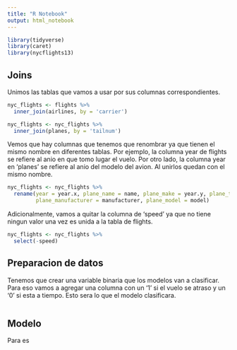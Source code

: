```yaml
---
title: "R Notebook"
output: html_notebook
---
```


```r
library(tidyverse)
library(caret)
library(nycflights13)

```


## Joins

Unimos las tablas que vamos a usar por sus columnas correspondientes.

```r
nyc_flights <- flights %>% 
  inner_join(airlines, by = 'carrier')

nyc_flights <- nyc_flights %>%
  inner_join(planes, by = 'tailnum')
```


Vemos que hay columnas que tenemos que renombrar ya que tienen el mismo nombre en diferentes tablas. Por ejemplo, la columna year de flights se refiere al anio en que tomo lugar el vuelo. Por otro lado, la columna year en 'planes' se refiere al anio del modelo del avion. Al unirlos quedan con el mismo nombre.


```r
nyc_flights <- nyc_flights %>%
  rename(year = year.x, plane_name = name, plane_make = year.y, plane_type = type,
         plane_manufacturer = manufacturer, plane_model = model)
```


Adicionalmente, vamos a quitar la columna de 'speed' ya que no tiene ningun valor una vez es unida a la tabla de flights.


```r
nyc_flights <- nyc_flights %>%
  select(-speed)
```


## Preparacion de datos

Tenemos que crear una variable binaria que los modelos van a clasificar. Para eso vamos a agregar una columna con un '1' si el vuelo se atraso y un '0' si esta a tiempo. Esto sera lo que el modelo clasificara.

```r

```




## Modelo

Para es
